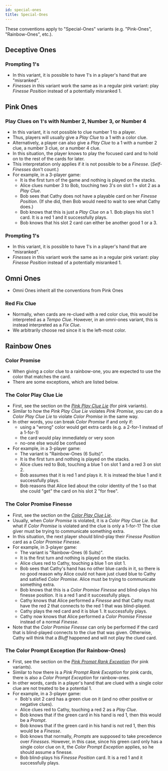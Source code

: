 ```yaml
---
id: special-ones
title: Special-Ones
---
```


These conventions apply to "Special-Ones" variants (e.g. "Pink-Ones", "Rainbow-Ones", etc.).

## Deceptive Ones

### Prompting 1's

- In this variant, it is possible to have 1's in a player's hand that are "misranked".
- _Finesses_ in this variant work the same as in a regular pink variant: play _Finesse Position_ instead of a potentially misranked 1.

## Pink Ones

### Play Clues on 1's with Number 2, Number 3, or Number 4

- In this variant, it is not possible to clue number 1 to a player.
- Thus, players will usually give a _Play Clue_ to a 1 with a color clue.
- Alternatively, a player can also give a _Play Clue_ to a 1 with a number 2 clue, a number 3 clue, or a number 4 clue.
- In this situation, the player knows to play the focused card and to hold on to the rest of the cards for later.
- This interpretation only applies if it is not possible to be a _Finesse_. (_Self-Finesses_ don't count.)
- For example, in a 3-player game:
  - It is the first turn of the game and nothing is played on the stacks.
  - Alice clues number 3 to Bob, touching two 3's on slot 1 + slot 2 as a _Play Clue_.
  - Bob sees that Cathy does not have a playable card on her _Finesse Position_. (If she did, then Bob would need to wait to see what Cathy does.)
  - Bob knows that this is just a _Play Clue_ on a 1. Bob plays his slot 1 card. It is a red 1 and it successfully plays.
  - Bob knows that his slot 2 card can either be another good 1 or a 3.

### Prompting 1's

- In this variant, it is possible to have 1's in a player's hand that are "misranked".
- _Finesses_ in this variant work the same as in a regular pink variant: play _Finesse Position_ instead of a potentially misranked 1.

## Omni Ones
- Omni Ones inherit all the conventions from Pink Ones

### Red Fix Clue

- Normally, when cards are re-clued with a red color clue, this would be interpreted as a _Tempo Clue_. However, in an omni-ones variant, this is instead interpreted as a _Fix Clue_.
- We arbitrarily choose red since it is the left-most color.

## Rainbow Ones

### Color Promise

- When giving a color clue to a rainbow-one, you are expected to use the color that matches the card.
- There are some exceptions, which are listed below.

### The Color Play Clue Lie

- First, see the section on the _[Pink Play Clue Lie](pink.mdx#the-pink-play-clue-lie-ppcl-with-a-mismatched-play-clue-that-touches-other-cards)_ (for pink variants).
- Similar to how the _Pink Play Clue Lie_ violates _Pink Promise_, you can do a _Color Play Clue Lie_ to violate _Color Promise_ in the same way.
- In other words, you can break _Color Promise_ if and only if:
  - using a "wrong" color would get extra cards (e.g. a 2-for-1 instead of a 1-for-1)
  - the card would play immediately or very soon
  - no-one else would be confused
- For example, in a 3-player game:
  - The variant is "Rainbow-Ones (6 Suits)".
  - It is the first turn and nothing is played on the stacks.
  - Alice clues red to Bob, touching a blue 1 on slot 1 and a red 3 on slot 2.
  - Bob assumes that it is red 1 and plays it. It is instead the blue 1 and it successfully plays.
  - Bob reasons that Alice lied about the color identity of the 1 so that she could "get" the card on his slot 2 "for free".

### The Color Promise Finesse

- First, see the section on the _[Color Play Clue Lie](#the-color-play-clue-lie)_.
- Usually, when _Color Promise_ is violated, it is a _Color Play Clue Lie_. But what if _Color Promise_ is violated and the clue is only a 1-for-1? The clue giver must be trying to communicate something extra.
- In this situation, the next player should blind-play their _Finesse Position_ card as a _Color Promise Finesse_.
- For example, in 3-player game:
  - The variant is "Rainbow-Ones (6 Suits)".
  - It is the first turn and nothing is played on the stacks.
  - Alice clues red to Cathy, touching a blue 1 on slot 1.
  - Bob sees that Cathy's hand has no other blue cards in it, so there is no good reason why Alice could not have just clued blue to Cathy and satisfied _Color Promise_. Alice must be trying to communicate something extra.
  - Bob knows that this is a _Color Promise Finesse_ and blind-plays his finesse position. It is a red 1 and it successfully plays.
  - Cathy knows that Alice performed a _Finesse_ and that Cathy must have the red 2 that connects to the red 1 that was blind-played.
  - Cathy plays the red card and it is blue 1. It successfully plays.
  - Cathy now knows that Alice performed a _Color Promise Finesse_ instead of a normal _Finesse_.
- Note that the _Color Promise Finesse_ can only be performed if the card that is blind-played connects to the clue that was given. Otherwise, Cathy will think that a _Bluff_ happened and will not play the clued card.

### The Color Prompt Exception (for Rainbow-Ones)

- First, see the section on the _[Pink Prompt Rank Exception](pink.mdx#the-pink-prompt-rank-exception)_ (for pink variants).
- Similar to how there is a _Pink Prompt Rank Exception_ for pink cards, there is also a _Color Prompt Exception_ for rainbow-ones.
- In other words, cards in a player's hand that are clued with a single color clue are not treated to be a potential 1.
- For example, in a 3-player game:
  - Bob's slot 2 card has a green clue on it (and no other positive or negative clues).
  - Alice clues red to Cathy, touching a red 2 as a _Play Clue_.
  - Bob knows that if the green card in his hand is red 1, then this would be a _Prompt_.
  - Bob knows that if the green card in his hand is not red 1, then this would be a _Finesse_.
  - Bob knows that normally, _Prompts_ are supposed to take precedence over _Finesses_. However, in this case, since his green card only has a single color clue on it, the _Color Prompt Exception_ applies, so he should assume a finesse.
  - Bob blind-plays his _Finesse Position_ card. It is a red 1 and it successfully plays.
